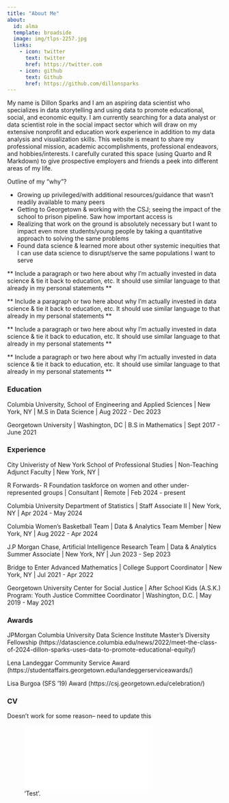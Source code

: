 ```yaml
---
title: "About Me"
about:
  id: alma
  template: broadside
  image: img/tlps-2257.jpg
  links:
    - icon: twitter
      text: twitter
      href: https://twitter.com
    - icon: github
      text: Github
      href: https://github.com/dillonsparks
---
```



:::{#alma}


My name is Dillon Sparks and I am an aspiring data scientist who specializes in data storytelling and using data to promote educational, social, and economic equity. I am currently searching for a data analyst or data scientist role in the social impact sector which will draw on my extensive nonprofit and education work experience in addition to my data analysis and visualization skills. This website is meant to share my professional mission, academic accomplishments, professional endeavors, and hobbies/interests. I carefully curated this space (using Quarto and R Markdown) to give prospective employers and friends a peek into different areas of my life. 

Outline of my "why"?

* Growing up privileged/with additional resources/guidance that wasn't readily available to many peers 
* Getting to Georgetown & working with the CSJ; seeing the impact of the school to prison pipeline. Saw how important access is 
* Realizing that work on the ground is absolutely necessary but I want to impact even more students/young people by taking a quantitative approach to solving the same problems 
* Found data science & learned more about other systemic inequities that I can use data science to disrupt/serve the same populations I want to serve 

** Include a paragraph or two here about why I'm actually invested in data science & tie it back to education, etc. It should use similar language to that already in my personal statements ** 

** Include a paragraph or two here about why I'm actually invested in data science & tie it back to education, etc. It should use similar language to that already in my personal statements ** 

** Include a paragraph or two here about why I'm actually invested in data science & tie it back to education, etc. It should use similar language to that already in my personal statements ** 

** Include a paragraph or two here about why I'm actually invested in data science & tie it back to education, etc. It should use similar language to that already in my personal statements ** 

:::

### Education

Columbia University, School of Engineering and Applied Sciences | New York, NY |
M.S in Data Science | Aug 2022 - Dec 2023

Georgetown University | Washington, DC |
B.S in Mathematics | Sept 2017 - June 2021



### Experience

City Univeristy of New York School of Professional Studies | Non-Teaching Adjunct Faculty | New York, NY | 

R Forwards- R Foundation taskforce on women and other under-represented groups | Consultant | Remote | Feb 2024 - present

Columbia University Department of Statistics | Staff Associate II | New York, NY | Apr 2024 - May 2024

Columbia Women's Basketball Team | Data & Analytics Team Member | New York, NY | Aug 2022 - Apr 2024

J.P Morgan Chase, Artificial Intelligence Research Team | Data & Analytics Summer Associate | New York, NY | Jun 2023 - Sep 2023


Bridge to Enter Advanced Mathematics | College Support Coordinator | New York, NY | Jul 2021 - Apr 2022

Georgetown University Center for Social Justice | After School Kids (A.S.K.) Program: Youth Justice Committee Coordinator | Washington, D.C. | May 2019 - May 2021


### Awards

JPMorgan Columbia University Data Science Institute Master’s Diversity Fellowship (https://datascience.columbia.edu/news/2022/meet-the-class-of-2024-dillon-sparks-uses-data-to-promote-educational-equity/)

Lena Landeggar Community Service Award (https://studentaffairs.georgetown.edu/landeggerserviceawards/)

Lisa Burgoa (SFS '19) Award (https://csj.georgetown.edu/celebration/)

### CV 

Doesn't work for some reason-- need to update this

!['Test'.](../Desktop/PII/Resumes/CV.pdf)
